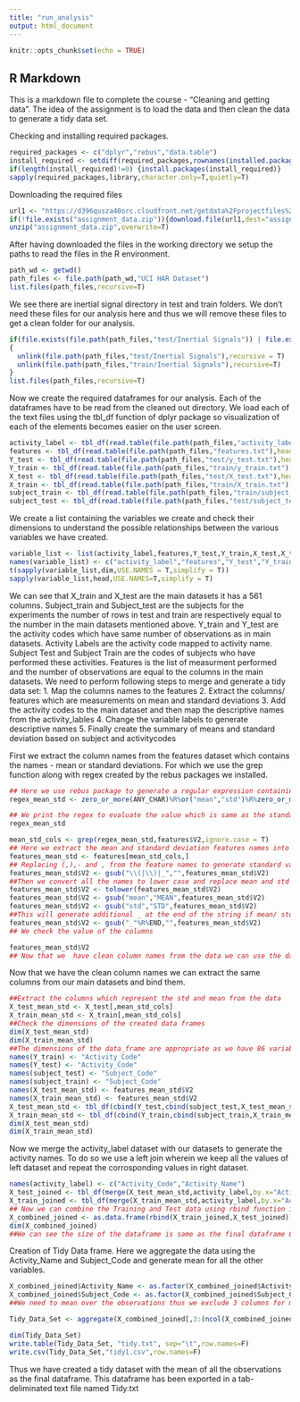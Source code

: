 ---
title: "run_analysis"
output: html_document
---

```{r setup, include=FALSE}
knitr::opts_chunk$set(echo = TRUE)
```

## R Markdown

This is a markdown file to complete the course - "Cleaning and getting data". The idea of the assignment is to load the data and then clean the data to generate a tidy data set. 

Checking and installing required packages.
```{r echo=TRUE,warning=FALSE,message=FALSE}
required_packages <- c("dplyr","rebus","data.table")
install_required <- setdiff(required_packages,rownames(installed.packages()))
if(length(install_required)!=0) {install.packages(install_required)}
sapply(required_packages,library,character.only=T,quietly=T)
```
Downloading the required files 
```{r Download Files}
url1 <- "https://d396qusza40orc.cloudfront.net/getdata%2Fprojectfiles%2FUCI%20HAR%20Dataset.zip"
if(!file.exists("assignment_data.zip")){download.file(url1,dest="assignment_data.zip")}
unzip("assignment_data.zip",overwrite=T)
```
After having downloaded the files in the working directory we setup the paths to read the files in the R environment. 
```{r Setting Path and File Names}
path_wd <- getwd()
path_files <- file.path(path_wd,"UCI HAR Dataset")
list.files(path_files,recursive=T)
```
We see there are inertial signal directory in test and train folders. We don't need these files for our analysis here and thus we will remove these files to get a clean folder for our analysis.

```{r Cleaning Data folder}
if(file.exists(file.path(path_files,"test/Inertial Signals")) | file.exists(file.path(path_files,"train/Inertial Signals")))
{
  unlink(file.path(path_files,"test/Inertial Signals"),recursive = T)
  unlink(file.path(path_files,"train/Inertial Signals"),recursive=T)
}
list.files(path_files,recursive=T)
```
Now we create the required dataframes for our analysis. Each of the dataframes have to be read from the cleaned out directory. We load each of the text files using the tbl_df function of dplyr package so visualization of each of the elements becomes easier on the user screen.
```{r Reading the data from the text files}
activity_label <- tbl_df(read.table(file.path(path_files,"activity_labels.txt"),header=F))
features <- tbl_df(read.table(file.path(path_files,"features.txt"),header=F))
Y_test <- tbl_df(read.table(file.path(path_files,"test/y_test.txt"),header=F))
Y_train <- tbl_df(read.table(file.path(path_files,"train/y_train.txt"),header=F))
X_test <- tbl_df(read.table(file.path(path_files,"test/X_test.txt"),header = F))
X_train <- tbl_df(read.table(file.path(path_files,"train/X_train.txt"),header=F))
subject_train <- tbl_df(read.table(file.path(path_files,"train/subject_train.txt"),header=F))
subject_test <- tbl_df(read.table(file.path(path_files,"test/subject_test.txt"),header=F))
```
We create a list containing the variables we create and check their dimensions to understand the possible relationships between the various variables we have created. 
```{r Checking the dimensions of the variables}
variable_list <- list(activity_label,features,Y_test,Y_train,X_test,X_train,subject_train,subject_test)
names(variable_list) <- c("activity_label","features","Y_test","Y_train","X_test","X_train","subject_train","subject_test")
t(sapply(variable_list,dim,USE.NAMES = T,simplify = T))
sapply(variable_list,head,USE.NAMES=T,simplify = T)
```
We can see that X_train and X_test are the main datasets it has a 561 columns. 
Subject_train and Subject_test are the subjects for the experiments the number of rows in test and train are respectively equal to the number in the main datasets mentioned above. Y_train and Y_test are the activity codes which have same number of observations as in main datasets. Activity Labels are the activity code mapped to activity name. Subject Test and Subject Train are the codes of subjects who have performed these activities. Features is the list of measurment performed and the number of observations are equal to the columns in the main datasets. 
We need to perform following steps to merge and generate a tidy data set:
1. Map the columns names to the features 
2. Extract the columns/ features which are measurements on mean and standard deviations
3. Add the activity codes to the main dataset and then map the descriptive names from the activity_lables
4. Change the variable labels to generate descriptive names 
5. Finally create the summary of means and standard deviation based on subject and activitycodes

First we extract the column names from the features dataset which contains the names - mean or standard deviations. For which we use the grep function along with regex created by the rebus packages we installed.

```{r Extracting Columns}
## Here we use rebus package to generate a regular expression containing mean or std
regex_mean_std <- zero_or_more(ANY_CHAR)%R%or("mean","std")%R%zero_or_more(ANY_CHAR)

## We print the regex to evaluate the value which is same as the standard regular expression I use rebus here because it becomes easier to generate the regular expression using that the format is ANY_CHAR - any character %R% means followed by or("mean","std") means either mean or std in the text %R% again is followed by then ANY_CHAR we use argument ignore.case=T so we don't have to write regex comprising of caps and small separately
regex_mean_std

mean_std_cols <- grep(regex_mean_std,features$V2,ignore.case = T)
## Here we extract the mean and standard deviation features names into features_mean_std dataframe
features_mean_std <- features[mean_std_cols,]
## Replacing (,),- and , from the feature names to generate standard variable names
features_mean_std$V2 <- gsub("\\(|\\)|_","",features_mean_std$V2)
##Then we convert all the names to lower case and replace mean and std with _STD_ or _MEAN_ to highlight the variables being computed
features_mean_std$V2 <- tolower(features_mean_std$V2)
features_mean_std$V2 <- gsub("mean","MEAN",features_mean_std$V2)
features_mean_std$V2 <- gsub("std","STD",features_mean_std$V2)
##This will generate additional _ at the end of the string if mean/ std are at the end of the string thus we will remove the final _ from the names using END constant of our rebus package
features_mean_std$V2 <- gsub("_"%R%END,"",features_mean_std$V2)
## We check the value of the columns 

features_mean_std$V2
## Now that we  have clean column names from the data we can use the data. 
```
Now that we have the clean column names we can extract the same columns from our main datasets and bind them. 
```{r Extracting Columns corrosponding to MEAN and STD}
##Extract the columns which represent the std and mean from the data
X_test_mean_std <- X_test[,mean_std_cols]
X_train_mean_std <- X_train[,mean_std_cols]
##Check the dimensions of the created data frames 
dim(X_test_mean_std)
dim(X_train_mean_std)
##The dimensions of the data_frame are appropriate as we have 86 variables as filtered by us previously
names(Y_train) <- "Activity_Code"
names(Y_test) <- "Activity_Code"
names(subject_test) <- "Subject_Code"
names(subject_train) <- "Subject_Code"
names(X_test_mean_std) <- features_mean_std$V2
names(X_train_mean_std) <- features_mean_std$V2
X_test_mean_std <- tbl_df(cbind(Y_test,cbind(subject_test,X_test_mean_std)))
X_train_mean_std <- tbl_df(cbind(Y_train,cbind(subject_train,X_train_mean_std)))
dim(X_test_mean_std)
dim(X_train_mean_std)
```
Now we merge the activity_label dataset with our datasets to generate the activity names. To do so we use a left join wherein we keep all the values of left dataset and repeat the corrosponding values in right dataset.
```{r Merge Datasets}
names(activity_label) <- c("Activity_Code","Activity_Name")
X_test_joined <- tbl_df(merge(X_test_mean_std,activity_label,by.x="Activity_Code",by.y="Activity_Code",all.X=T))
X_train_joined <- tbl_df(merge(X_train_mean_std,activity_label,by.x="Activity_Code",by.y="Activity_Code",all.X=T))
## Now we can combine the Training and Test data using rbind function into a single dataframe
X_combined_joined <- as.data.frame(rbind(X_train_joined,X_test_joined))
dim(X_combined_joined)
##We can see the size of the dataframe is same as the final dataframe 86 columns + 3 generated columns and 7352 + 2947 = 10299 rows - which means all the data has been combined.
```
Creation of Tidy Data frame. Here we aggregate the data using the Activity_Name and Subject_Code and generate mean for all the other variables.
```{r Creation of Tidy Dataset}
X_combined_joined$Activity_Name <- as.factor(X_combined_joined$Activity_Name)
X_combined_joined$Subject_Code <- as.factor(X_combined_joined$Subject_Code)
##We need to mean over the observations thus we exclude 3 columns for mean compuation - Activity_Code, Activity_Name and Subject_Code which are respectively 1st,2nd and Last columns of our joined data frame

Tidy_Data_Set <- aggregate(X_combined_joined[,3:(ncol(X_combined_joined)-1)],by=list(Activity_Name = X_combined_joined$Activity_Name,Subject_Code = X_combined_joined$Subject_Code),mean)

dim(Tidy_Data_Set)
write.table(Tidy_Data_Set, "tidy.txt", sep="\t",row.names=F)
write.csv(Tidy_Data_Set,"tidy1.csv",row.names=F)
```
Thus we have created a tidy dataset with the mean of all the observations as the final dataframe. This dataframe has been exported in a tab-deliminated text file named Tidy.txt
